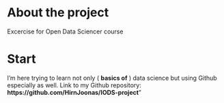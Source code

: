 
# About the project
 
Excercise for Open Data Sciencer course 

# Start

I'm here trying to learn not only ( __basics of__ ) data science but using Github especially as well. Link to my Github repository: **https://github.com/HirnJoonas/IODS-project**" 

